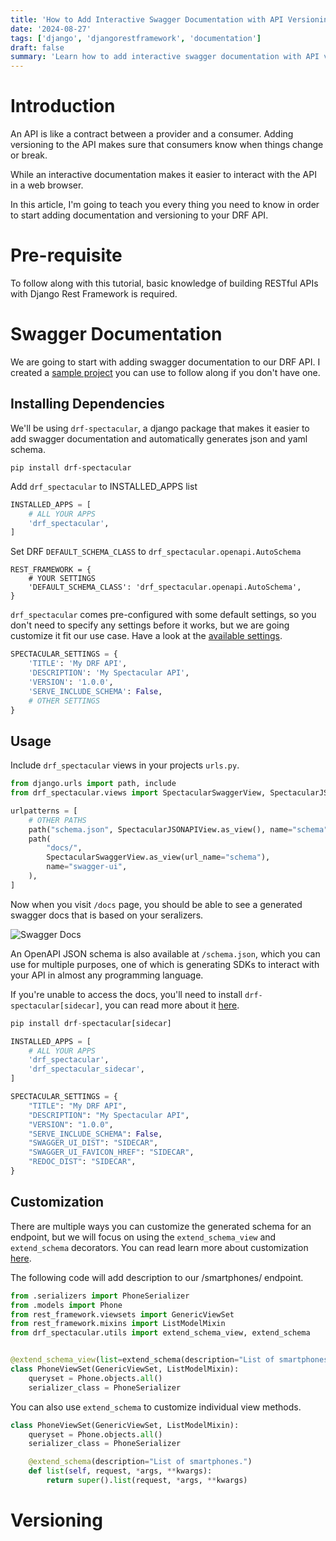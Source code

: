 ```yaml
---
title: 'How to Add Interactive Swagger Documentation with API Versioning to a Django Rest Framework API'
date: '2024-08-27'
tags: ['django', 'djangorestframework', 'documentation']
draft: false
summary: 'Learn how to add interactive swagger documentation with API versioning to your DRF API, making it easier to keep track of changes and interact with the API.'
---
```


# Introduction

An API is like a contract between a provider and a consumer. Adding versioning to the API makes sure that consumers know when things change or break.

While an interactive documentation makes it easier to interact with the API in a web browser.

In this article, I'm going to teach you every thing you need to know in order to start adding documentation and versioning to your DRF API.

# Pre-requisite

To follow along with this tutorial, basic knowledge of building RESTful APIs with Django Rest Framework is required.

# Swagger Documentation

We are going to start with adding swagger documentation to our DRF API. I created a [sample project](https://github.com/Housain-maina/python-code-snippets/tree/main/django_apps/drf_swagger_docs_versioning) you can use to follow along if you don't have one.

## Installing Dependencies

We'll be using `drf-spectacular`, a django package that makes it easier to add swagger documentation and automatically generates json and yaml schema.

```
pip install drf-spectacular
```

Add `drf_spectacular` to INSTALLED_APPS list

```py:settings.py
INSTALLED_APPS = [
    # ALL YOUR APPS
    'drf_spectacular',
]
```

Set DRF `DEFAULT_SCHEMA_CLASS` to `drf_spectacular.openapi.AutoSchema`

```py: settings.py
REST_FRAMEWORK = {
    # YOUR SETTINGS
    'DEFAULT_SCHEMA_CLASS': 'drf_spectacular.openapi.AutoSchema',
}
```

`drf_spectacular` comes pre-configured with some default settings, so you don't need to specify any settings before it works, but we are going customize it fit our use case. Have a look at the [available settings](https://drf-spectacular.readthedocs.io/en/latest/settings.html).

```py:settings.py
SPECTACULAR_SETTINGS = {
    'TITLE': 'My DRF API',
    'DESCRIPTION': 'My Spectacular API',
    'VERSION': '1.0.0',
    'SERVE_INCLUDE_SCHEMA': False,
    # OTHER SETTINGS
}
```

## Usage

Include `drf_spectacular` views in your projects `urls.py`.

```py:project/urls.py
from django.urls import path, include
from drf_spectacular.views import SpectacularSwaggerView, SpectacularJSONAPIView

urlpatterns = [
    # OTHER PATHS
    path("schema.json", SpectacularJSONAPIView.as_view(), name="schema"),
    path(
        "docs/",
        SpectacularSwaggerView.as_view(url_name="schema"),
        name="swagger-ui",
    ),
]
```

Now when you visit `/docs` page, you should be able to see a generated swagger docs that is based on your seralizers.

![Swagger Docs](/static/images/blog/swagger.JPEG)

An OpenAPI JSON schema is also available at `/schema.json`, which you can use for multiple purposes, one of which is generating SDKs to interact with your API in almost any programming language.

If you're unable to access the docs, you'll need to install `drf-spectacular[sidecar]`, you can read more about it [here](https://drf-spectacular.readthedocs.io/en/latest/readme.html#self-contained-ui-installation).

```py
pip install drf-spectacular[sidecar]
```

```py:settings.py
INSTALLED_APPS = [
    # ALL YOUR APPS
    'drf_spectacular',
    'drf_spectacular_sidecar',
]

SPECTACULAR_SETTINGS = {
    "TITLE": "My DRF API",
    "DESCRIPTION": "My Spectacular API",
    "VERSION": "1.0.0",
    "SERVE_INCLUDE_SCHEMA": False,
    "SWAGGER_UI_DIST": "SIDECAR",
    "SWAGGER_UI_FAVICON_HREF": "SIDECAR",
    "REDOC_DIST": "SIDECAR",
}

```

## Customization

There are multiple ways you can customize the generated schema for an endpoint, but we will focus on using the `extend_schema_view` and `extend_schema` decorators. You can read learn more about customization [here](https://drf-spectacular.readthedocs.io/en/latest/customization.html).

The following code will add description to our /smartphones/ endpoint.

```py:views.py
from .serializers import PhoneSerializer
from .models import Phone
from rest_framework.viewsets import GenericViewSet
from rest_framework.mixins import ListModelMixin
from drf_spectacular.utils import extend_schema_view, extend_schema


@extend_schema_view(list=extend_schema(description="List of smartphones."))
class PhoneViewSet(GenericViewSet, ListModelMixin):
    queryset = Phone.objects.all()
    serializer_class = PhoneSerializer

```

You can also use `extend_schema` to customize individual view methods.

```py:views.py
class PhoneViewSet(GenericViewSet, ListModelMixin):
    queryset = Phone.objects.all()
    serializer_class = PhoneSerializer

    @extend_schema(description="List of smartphones.")
    def list(self, request, *args, **kwargs):
        return super().list(request, *args, **kwargs)
```

# Versioning
